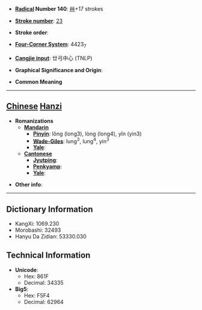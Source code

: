 * '''[[Wiktionary:Chinese radical index| Radical]] Number 140''': [[Wiktionary:Chinese radical index 艸|艸]]+17 strokes

* '''[[Wiktionary:Chinese total strokes index|Stroke number]]''': [[Wiktionary:Chinese total strokes index 23|23]]

* '''Stroke order''': 

* '''[[Wiktionary:Chinese four corner index|Four-Corner System]]''': 4423<sub>7</sub>

* '''[[Wiktionary:Chinese Cangjie index|Cangjie input]]''': 廿弓中心 (TNLP)

* '''Graphical Significance and Origin''': 

* '''Common Meaning'''

----

== [[Chinese]] [[Hanzi]] ==

* '''Romanizations'''
** '''[[Mandarin]]'''
*** '''[[Pinyin]]''': lǒng (long3), lòng (long4), yǐn (yin3)
*** '''[[Wade-Giles]]''': lung<sup>3</sup>, lung<sup>4</sup>, yin<sup>3</sup>
*** '''[[Yale]]''': 
** '''[[Cantonese]]'''
*** '''[[Jyutping]]''':
*** '''[[Penkyamp]]''': 
*** '''[[Yale]]''': 

* '''Other info''': 

----

== Dictionary Information ==

* KangXi: 1069.230
* Morobashi: 32493
* Hanyu Da Zidian: 53330.030

== Technical Information ==

* '''Unicode''':
** Hex: 861F
** Decimal: 34335
* '''Big5''':
** Hex: F5F4
** Decimal: 62964
